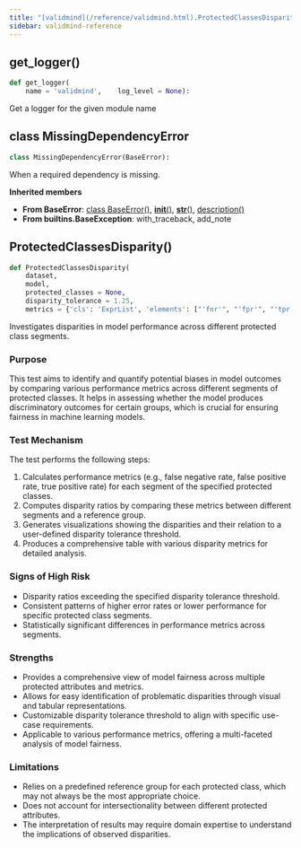 ```yaml
---
title: "[validmind](/reference/validmind.html).ProtectedClassesDisparity"
sidebar: validmind-reference
---
```


## get_logger<span class='muted'>()</span>

<!-- module.qmd.jinja2 - module level function alias -->

```python
def get_logger(
    name = 'validmind',    log_level = None):
```

Get a logger for the given module name

## [class]{.muted} MissingDependencyError

<!-- class.qmd.jinja2 - class definition -->

```python
class MissingDependencyError(BaseError):
```

When a required dependency is missing.

**Inherited members**

- **From BaseError**: [class BaseError[()]{.muted}](#class-baseerror), [__init__[()]{.muted}](#__init__), [__str__[()]{.muted}](#__str__), [description[()]{.muted}](#description)
- **From builtins.BaseException**: with_traceback, add_note

## ProtectedClassesDisparity[()]{.muted}

<!-- function.qmd.jinja2 - function signature -->

```python
def ProtectedClassesDisparity(
    dataset,
    model,
    protected_classes = None,
    disparity_tolerance = 1.25,
    metrics = {'cls': 'ExprList', 'elements': ["'fnr'", "'fpr'", "'tpr'"]}):
```

Investigates disparities in model performance across different protected class segments.

### Purpose

This test aims to identify and quantify potential biases in model outcomes by comparing various performance metrics across different segments of protected classes. It helps in assessing whether the model produces discriminatory outcomes for certain groups, which is crucial for ensuring fairness in machine learning models.

### Test Mechanism

The test performs the following steps:

1. Calculates performance metrics (e.g., false negative rate, false positive rate, true positive rate) for each segment of the specified protected classes.
1. Computes disparity ratios by comparing these metrics between different segments and a reference group.
1. Generates visualizations showing the disparities and their relation to a user-defined disparity tolerance threshold.
1. Produces a comprehensive table with various disparity metrics for detailed analysis.

### Signs of High Risk

- Disparity ratios exceeding the specified disparity tolerance threshold.
- Consistent patterns of higher error rates or lower performance for specific protected class segments.
- Statistically significant differences in performance metrics across segments.

### Strengths

- Provides a comprehensive view of model fairness across multiple protected attributes and metrics.
- Allows for easy identification of problematic disparities through visual and tabular representations.
- Customizable disparity tolerance threshold to align with specific use-case requirements.
- Applicable to various performance metrics, offering a multi-faceted analysis of model fairness.

### Limitations

- Relies on a predefined reference group for each protected class, which may not always be the most appropriate choice.
- Does not account for intersectionality between different protected attributes.
- The interpretation of results may require domain expertise to understand the implications of observed disparities.
